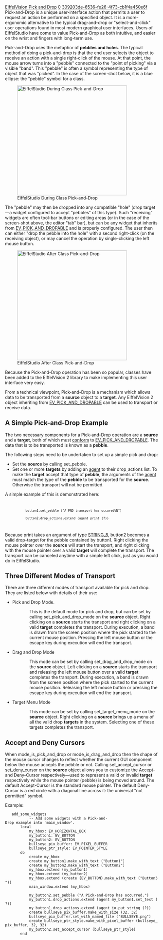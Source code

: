 [[Property:title|EiffelVision Pick and Drop]]
[[Property:weight|0]]
[[Property:uuid|309203de-6536-fe26-4f73-cb1f4a450e6f]]
Pick-and-Drop is a unique user-interface action that permits a user to request an action be performed on a specified object.  It is a more-ergonomic alternative to the typical drag-and-drop or "select-and-click" user operations found in most modern graphical user interfaces.  Users of EiffelStudio have come to value Pick-and-Drop as both intuitive, and easier on the wrist and fingers with long-term use.

Pick-and-Drop uses the metaphor of '''pebbles and holes'''.  The typical method of doing a pick-and-drop is that the end user selects the object to receive an action with a single right-click of the mouse.  At that point, the mouse arrow turns into a "pebble" connected to the "point of picking" via a visible "band".  This "pebble" is often a symbol representing the type of object that was "picked".  In the case of the screen-shot below, it is a blue ellipse:  the "pebble" symbol for a class.

[[Image:EiffelStudio during class pick and drop2|thumbnail|360px|center|EiffelStudio During Class Pick-and-Drop]]


The "pebble" may then be dropped into any compatible "hole" (drop target—a widget configured to accept "pebbles" of this type).  Such "receiving" widgets are often tool-bar buttons or editing areas (or in the case of the screen-shot above, the editor "tab" bar), but can be any widget that inherits from [[ref:libraries/vision2/reference/ev_pick_and_dropable_chart|EV_PICK_AND_DROPABLE]] and is properly configured.  The user then can either "drop the pebble into the hole" with a second right-click (on the receiving object), or may cancel the operation by single-clicking the left mouse button.

[[Image:EiffelStudio after class pick and drop2|thumbnail|360px|center|EiffelStudio After Class Pick-and-Drop]]


{{note|See [[uuid:a3789781-153b-7f4d-bb94-4bdf8923fb56|Retargeting Through Pick-and-Drop]] to see how EiffelStudio uses the Pick-and-Drop user interface.}}


Because the Pick-and-Drop operation has been so popular, classes have been added to the EiffelVision 2 library to make implementing this user interface very easy.

From a technical viewpoint, Pick-and-Drop is a mechanism which allows data to be transported from a '''source''' object to a '''target'''. Any EiffelVision 2 object inheriting from [[ref:libraries/vision2/reference/ev_pick_and_dropable_chart|EV_PICK_AND_DROPABLE]] can be used to transport or receive data. 


==A Simple Pick-and-Drop Example==

The two necessary components for a Pick-and-Drop operation are a '''source''' and a '''target''', both of which must [[uuid:b8c10baa-4f50-adfe-a6f8-9cb56a8f1917#Conformance|conform]] to [[ref:libraries/vision2/reference/ev_pick_and_dropable_chart|EV_PICK_AND_DROPABLE]]. The data that is to be transported is known as a '''pebble'''. 

The following steps need to be undertaken to set up a simple pick and drop: 
* Set the '''source''' by calling set_pebble. 
* Set one or more '''targets''' by adding an [[ET: Agents|agent]] to their <eiffel>drop_actions</eiffel> list. To make the '''target''' accept that type of '''pebble''', the arguments of the [[ET: Agents|agent]] must match the type of the '''pebble''' to be transported for the '''source'''.  Otherwise the transport will not be permitted. 

A simple example of this is demonstrated here: 
<code>
            button1.set_pebble ("A PND transport has occured%N")
            button2.drop_actions.extend (agent print (?))
</code>

Because <eiffel>print</eiffel> takes an argument of type [[ref:libraries/base/reference/string_8_chart|STRING_8]], button2 becomes a valid drop-target for the pebble contained by button1. Right clicking the mouse pointer over the '''source''' will start the transport, and right clicking with the mouse pointer over a valid '''target''' will complete the transport. The transport can be canceled anytime with a simple left click, just as you would do in EiffelStudio. 

{{note|Any type of object can be used as the '''pebble'''.  When a transport completes, the '''pebble''' that was transported is passed as an argument to all agents in the '''target's''' <code>drop_actions</code> list to which the '''pebble''' [[uuid:b8c10baa-4f50-adfe-a6f8-9cb56a8f1917#Conformance|conforms]].}}


==Three Different Modes of Transport==

There are three different modes of transport available for pick and drop. They are listed below with details of their use: 
* Pick and Drop Mode. <br/>
::This is the default mode for pick and drop, but can be set by calling <eiffel>set_pick_and_drop_mode</eiffel> on the '''source''' object. Right clicking on a '''source''' starts the transport and right clicking on a valid '''target''' completes the transport. During execution, a band is drawn from the screen position where the pick started to the current mouse position. Pressing the left mouse button or the escape key during execution will end the transport. 
* Drag and Drop Mode <br/>
::This mode can be set by calling <eiffel>set_drag_and_drop_mode</eiffel> on the '''source''' object. Left clicking on a '''source''' starts the transport and releasing the left mouse button over a valid '''target''' completes the transport. During execution, a band is drawn from the screen position where the pick started to the current mouse position. Releasing the left mouse button or pressing the escape key during execution will end the transport. 
* Target Menu Mode <br/>
::This mode can be set by calling <eiffel>set_target_menu_mode</eiffel> on the '''source''' object. Right clicking on a '''source''' brings up a menu of all the valid drop '''targets''' in the system. Selecting one of these targets completes the transport. 


==Accept and Deny Cursors==

When <eiffel>mode_is_pick_and_drop</eiffel> or <eiffel>mode_is_drag_and_drop</eiffel> then the shape of the mouse cursor changes to reflect whether the current GUI component below the mouse accepts the pebble or not. Calling <eiffel>set_accept_cursor</eiffel> or  <eiffel>set_deny_cursor</eiffel> on the '''source''' object allows you to customize the Accept- and Deny-Cursor respectively—used to represent a valid or invalid '''target''' respectively while the mouse pointer (pebble) is being moved around.  The default Accept-Cursor is the standard mouse pointer.  The default Deny-Cursor is a red circle with a diagonal line across it:  the universal "not permitted" symbol.

Example:

<eiffel>
	add_some_widgets
			-- Add some widgets with a Pick-and-Drop example into `main_window'.
		local
			my_hbox: EV_HORIZONTAL_BOX
			my_button1: EV_BUTTON
			my_button2: EV_BUTTON
			bullseye_pix_buffer: EV_PIXEL_BUFFER
			bullseye_ptr_style: EV_POINTER_STYLE
		do
			create my_hbox
			create my_button1.make_with_text ("Button1")
			create my_button2.make_with_text ("Button2")
			my_hbox.extend (my_button1)
			my_hbox.extend (my_button2)
			my_hbox.extend (create {EV_BUTTON}.make_with_text ("Button3"))
			main_window.extend (my_hbox)

			my_button2.set_pebble ("A Pick-and-Drop has occurred.")
			my_button1.drop_actions.extend (agent my_button1.set_text (?))
			my_button1.drop_actions.extend (agent io.put_string (?))
			create bullseye_pix_buffer.make_with_size (32, 32)
			bullseye_pix_buffer.set_with_named_file ("BULLSEYE.png")
			create bullseye_ptr_style.make_with_pixel_buffer (bullseye_pix_buffer, 32, 32)
			my_button2.set_accept_cursor (bullseye_ptr_style)
		end
</eiffel>


